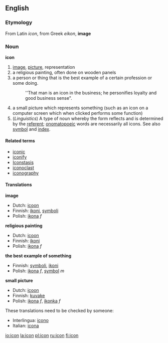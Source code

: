 ==English==

===Etymology===
From Latin ''icon'', from Greek ''eikon'', '''image'''

=== Noun ===
'''icon'''

# [[image]], [[picture]], representation
# a religious painting, often done on wooden panels 
# a person or thing that is the best example of a certain profession or some doing.
#:''That man is an icon in the business; he personifies loyalty and good business sense".
# a small picture which represents something (such as an icon on a computer screen which when clicked performs some function)
# (''Linguistics'') A type of noun whereby the form reflects and is determined by the [[referent]]; [[onomatopoeic]] words are necessarily all icons. See also [[symbol]] and [[index]].

==== Related terms ====
*[[iconic]]
*[[iconify]]
*[[Iconstasis]]
*[[iconoclast]]
*[[iconography]]

==== Translations ====
'''image'''
{{top}}
*Dutch: [[icoon]] {{n}}
*Finnish: [[ikoni]], [[symboli]]
*Polish: [[ikona]] ''f''
{{mid}}
{{bottom}}

'''religious painting'''
{{top}}
*Dutch: [[icoon]] {{n}}
*Finnish: [[ikoni]]
*Polish: [[ikona]] ''f''
{{mid}}
{{bottom}}

'''the best example of something'''
{{top}}
*Finnish: [[symboli]], [[ikoni]]
*Polish: [[ikona]] ''f'', [[symbol]] ''m''
{{mid}}
{{bottom}}

'''small picture'''
{{top}}
*Dutch: [[icoon]] {{n}}
*Finnish: [[kuvake]]
*Polish: [[ikona]] ''f'', [[ikonka]] ''f''
{{mid}}
{{bottom}}

These translations need to be checked by someone:
{{checktrans}}
*Interlingua: [[icono]]
*Italian: [[icona]] {{f}}

[[io:icon]]
[[la:icon]]
[[pl:icon]]
[[ru:icon]]
[[fi:icon]]